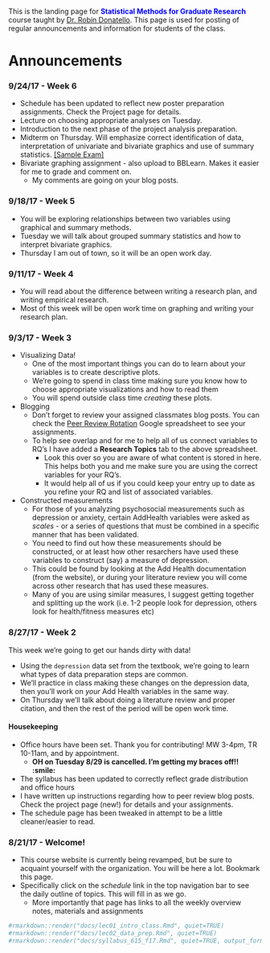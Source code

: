 <br>
This is the landing page for <span style="color:blue">**Statistical Methods for Graduate Research**</span> course taught by [Dr. Robin Donatello](http://www.norcalbiostat.com). This page is used for posting of regular announcements and information for students of the class. 


# Announcements

### 9/24/17 - Week 6
* Schedule has been updated to reflect new poster preparation assignments. Check the Project page for details. 
* Lecture on choosing appropriate analyses on Tuesday. 
* Introduction to the next phase of the project analysis preparation. 
* Midterm on Thursday. Will emphasize correct identification of data, interpretation of univariate and bivariate graphics and use of summary statistics. [[Sample Exam]](https://norcalbiostat.github.io/MATH315/docs/Sample_Exam_1.pdf)
* Bivariate graphing assignment - also upload to BBLearn. Makes it easier for me to grade and comment on. 
    - My comments are going on your blog posts. 

### 9/18/17 - Week 5
* You will be exploring relationships between two variables using graphical and summary methods. 
* Tuesday we will talk about grouped summary statistics and how to interpret bivariate graphics. 
* Thursday I am out of town, so it will be an open work day. 


### 9/11/17 - Week 4
* You will read about the difference between writing a research plan, and writing empirical research. 
* Most of this week will be open work time on graphing and writing your research plan. 


### 9/3/17 - Week 3

* Visualizing Data!
    - One of the most important things you can do to learn about your variables is to create descriptive plots. 
    - We're going to spend in class time making sure you know how to choose appropriate visualizations and how to read them
    - You will spend outside class time _creating_ these plots. 
* Blogging
    - Don't forget to review your assigned classmates blog posts. You can check the [Peer Review Rotation](https://docs.google.com/spreadsheets/d/1njtZX4tv_3G7OgbJA5KFyHF3ecU4KPV7qdnGxSGMbVA/edit?usp=sharing) Google spreadsheet to see your assignments. 
    - To help see overlap and for me to help all of us connect variables to RQ's I have added a **Research Topics** tab to the above spreadsheet. 
        - Look this over so you are aware of what content is stored in here. This helps both you and me make sure you are using the correct variables for your RQ's. 
        - It would help all of us if you could keep your entry up to date as you refine your RQ and list of associated variables. 
* Constructed measurements
    - For those of you analyzing psychosocial measurements such as depression or anxiety, certain AddHealth variables were asked as _scales_ - or a series of questions that must be combined in a specific manner that has been validated. 
    - You need to find out how these measurements should be constructed, or at least how other resarchers have used these variables to construct (say) a measure of depression. 
    - This could be found by looking at the Add Health documentation (from the website), or during your literature review you will come across other research that has used these measures.
    - Many of you are using similar measures, I suggest getting together and splitting up the work (i.e. 1-2 people look for depression, others look for health/fitness measures etc)




### 8/27/17 - Week 2

This week we're going to get our hands dirty with data!

* Using the `depression` data set from the textbook, we're going to learn what types of data preparation steps are common. 
* We'll practice in class making these changes on the depression data, then you'll work on _your_ Add Health variables in the same way. 
* On Thursday we'll talk about doing a literature review and proper citation, and then the rest of the period will be open work time. 

#### Housekeeping

* Office hours have been set. Thank you for contributing! MW 3-4pm, TR 10-11am, and by appointment. 
    - **OH on Tuesday 8/29 is cancelled. I'm getting my braces off!! :smile:**
* The syllabus has been updated to correctly reflect grade distribution and office hours
* I have written up instructions regarding how to peer review blog posts. Check the project page (new!) for details and your assignments. 
* The schedule page has been tweaked in attempt to be a little cleaner/easier to read. 

### 8/21/17 - Welcome!
* This course website is currently being revamped, but be sure to acquaint yourself with the organization. You will be here a lot. Bookmark this page.
* Specifically click on the _schedule_ link in the top navigation bar to see the daily outline of topics. This will fill in as we go. 
    - More importantly that page has links to all the weekly overview notes, materials and assignments


```r
#rmarkdown::render("docs/lec01_intro_class.Rmd", quiet=TRUE)
#rmarkdown::render("docs/lec02_data_prep.Rmd", quiet=TRUE)
#rmarkdown::render("docs/syllabus_615_f17.Rmd", quiet=TRUE, output_format=c("html_document", "pdf_document"))
```